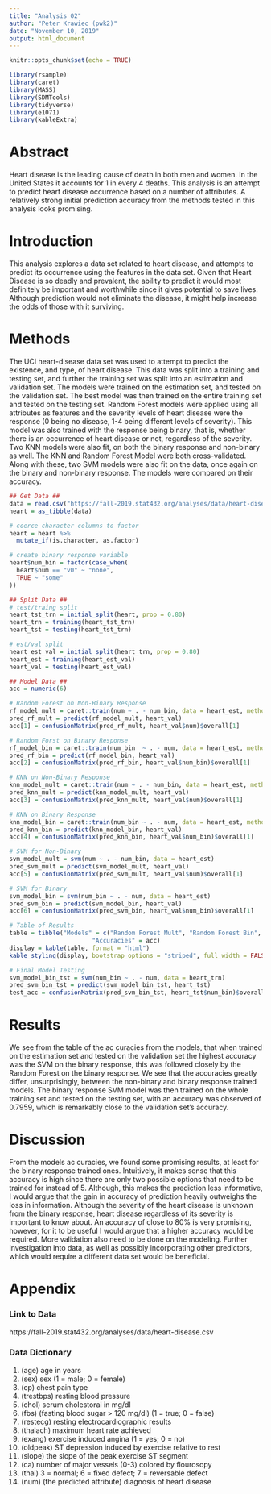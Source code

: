 ```yaml
---
title: "Analysis 02"
author: "Peter Krawiec (pwk2)"
date: "November 10, 2019"
output: html_document
---
```


```r
knitr::opts_chunk$set(echo = TRUE)
```

```r
library(rsample)
library(caret)
library(MASS)
library(SDMTools)
library(tidyverse)
library(e1071)
library(kableExtra)
```

# Abstract
Heart disease is the leading cause of death in both men and women. In the United States it accounts for 1 in every 4 deaths. This analysis is an attempt to predict heart disease occurrence based on a number of attributes. A relatively strong initial prediction accuracy from the methods tested in this analysis looks promising. 

# Introduction
This analysis explores a data set related to heart disease, and attempts to predict its occurrence using the features in the data set. Given that Heart Disease is so deadly and prevalent, the ability to predict it would most definitely be important and worthwhile since it gives potential to save lives. Although prediction would not eliminate the disease, it might help increase the odds of those with it surviving.

# Methods
The UCI heart-disease data set was used to attempt to predict the existence, and type, of heart disease. This data was split into a training and testing set, and further the training set was split into an estimation and validation set. The models were trained on the estimation set, and tested on the validation set. The best model was then trained on the entire training set and tested on the testing set. Random Forest models were applied using all attributes as features and the severity levels of heart disease were the response (0 being no disease, 1-4 being different levels of severity). This model was also trained with the response being binary, that is, whether there is an occurrence of heart disease or not, regardless of the severity. Two KNN models were also fit, on both the binary response and non-binary as well. The KNN and Random Forest Model were both cross-validated. Along with these, two SVM models were also fit on the data, once again on the binary and non-binary response. The models were compared on their accuracy.  

```r
## Get Data ##
data = read.csv("https://fall-2019.stat432.org/analyses/data/heart-disease.csv")
heart = as_tibble(data)

# coerce character columns to factor
heart = heart %>% 
  mutate_if(is.character, as.factor)

# create binary response variable
heart$num_bin = factor(case_when(
  heart$num == "v0" ~ "none",
  TRUE ~ "some"
))

## Split Data ##
# test/traing split
heart_tst_trn = initial_split(heart, prop = 0.80)
heart_trn = training(heart_tst_trn)
heart_tst = testing(heart_tst_trn)

# est/val split
heart_est_val = initial_split(heart_trn, prop = 0.80)
heart_est = training(heart_est_val)
heart_val = testing(heart_est_val)

## Model Data ##
acc = numeric(6)

# Random Forest on Non-Binary Response
rf_model_mult = caret::train(num ~ . - num_bin, data = heart_est, method = "rf", trControl = trainControl(method = 'oob'))
pred_rf_mult = predict(rf_model_mult, heart_val)
acc[1] = confusionMatrix(pred_rf_mult, heart_val$num)$overall[1]

# Random Forst on Binary Response
rf_model_bin = caret::train(num_bin  ~ . - num, data = heart_est, method = "rf", trControl = trainControl(method = "oob"))
pred_rf_bin = predict(rf_model_bin, heart_val)
acc[2] = confusionMatrix(pred_rf_bin, heart_val$num_bin)$overall[1]

# KNN on Non-Binary Response
knn_model_mult = caret::train(num ~ . - num_bin, data = heart_est, method = "knn", trControl = trainControl(method = 'cv', number = 5))
pred_knn_mult = predict(knn_model_mult, heart_val)
acc[3] = confusionMatrix(pred_knn_mult, heart_val$num)$overall[1]

# KNN on Binary Response
knn_model_bin = caret::train(num_bin ~ . - num, data = heart_est, method = "knn", trControl = trainControl(method = 'cv', number = 5))
pred_knn_bin = predict(knn_model_bin, heart_val)
acc[4] = confusionMatrix(pred_knn_bin, heart_val$num_bin)$overall[1]

# SVM for Non-Binary 
svm_model_mult = svm(num ~ . - num_bin, data = heart_est)
pred_svm_mult = predict(svm_model_mult, heart_val)
acc[5] = confusionMatrix(pred_svm_mult, heart_val$num)$overall[1]

# SVM for Binary
svm_model_bin = svm(num_bin ~ . - num, data = heart_est)
pred_svm_bin = predict(svm_model_bin, heart_val)
acc[6] = confusionMatrix(pred_svm_bin, heart_val$num_bin)$overall[1]

# Table of Results
table = tibble("Models" = c("Random Forest Mult", "Random Forest Bin", "KNN Mult", "KNN Bin", "SVM Mult", "SVM Bin"),
                       "Accuracies" = acc)
display = kable(table, format = "html") 
kable_styling(display, bootstrap_options = "striped", full_width = FALSE)

# Final Model Testing
svm_model_bin_tst = svm(num_bin ~ . - num, data = heart_trn)
pred_svm_bin_tst = predict(svm_model_bin_tst, heart_tst)
test_acc = confusionMatrix(pred_svm_bin_tst, heart_tst$num_bin)$overall[1]
```

# Results
We see from the table of the ac curacies from the models, that when trained on the estimation set and tested on the validation set the highest accuracy was the SVM on the binary response, this was followed closely by the Random Forest on the binary response. We see that the accuracies greatly differ, unsurprisingly, between the non-binary and binary response trained models. The binary response SVM model was then trained on the whole training set and tested on the testing set, with an accuracy was observed of 0.7959, which is remarkably close to the validation set's accuracy.

# Discussion
From the models ac curacies, we found some promising results, at least for the binary response trained ones. Intuitively, it makes sense that this accuracy is high since there are only two possible options that need to be trained for instead of 5. Although, this makes the prediction less informative, I would argue that the gain in accuracy of prediction heavily outweighs the loss in information. Although the severity of the heart disease is unknown from the binary response, heart disease regardless of its severity is important to know about. An accuracy of close to 80% is very promising, however, for it to be useful I would argue that a higher accuracy would be required. More validation also need to be done on the modeling. Further investigation into data, as well as possibly incorporating other predictors, which would require a different data set would be beneficial.  

# Appendix

### Link to Data
https://fall-2019.stat432.org/analyses/data/heart-disease.csv

### Data Dictionary
1. (age) age in years
2. (sex) sex (1 = male; 0 = female)
3. (cp) chest pain type
4. (trestbps) resting blood pressure
5. (chol) serum cholestoral in mg/dl
6. (fbs) (fasting blood sugar > 120 mg/dl) (1 = true; 0 = false)
7. (restecg) resting electrocardiographic results
8. (thalach) maximum heart rate achieved
9. (exang) exercise induced angina (1 = yes; 0 = no)
10. (oldpeak) ST depression induced by exercise relative to rest
11. (slope) the slope of the peak exercise ST segment
12. (ca) number of major vessels (0-3) colored by flourosopy
13. (thal) 3 = normal; 6 = fixed defect; 7 = reversable defect
14. (num) (the predicted attribute) diagnosis of heart disease 

